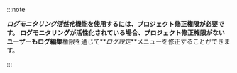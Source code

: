 :::note

**_ログモニタリング活性化_**機能を使用するには、**プロジェクト修正**権限が必要です。 ログモニタリングが活性化されている場合、**プロジェクト修正**権限がないユーザーも**ログ編集**権限を通じて**_ログ設定_**メニューを修正することができます。

:::
